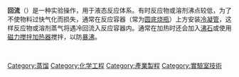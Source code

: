{{chemref|time=2019-12-07T12:01:36+00:00}}
'''回流'''（{{lang-en|Reflux}}）是一种实验操作，用于液态反应体系。有时反应物或溶剂沸点较低，为了不使物料过快气化而损失，通常在反应容器（常为[[圆底烧瓶|圆底烧瓶]]）上方安装[[冷凝管|冷凝管]]，这样反应物或溶剂蒸气将遇冷回流入反应容器内。通常在加热时还会加入[[沸石|沸石]]或使用[[磁力搅拌加热器|磁力搅拌加热器]]搅拌，以防[[暴沸|暴沸]]。

{{chemistry-stub}}

[[Category:蒸馏|Category:蒸馏]]
[[Category:化学工程|Category:化学工程]]
[[Category:產業製程|Category:產業製程]]
[[Category:實驗室技術|Category:實驗室技術]]
<br />